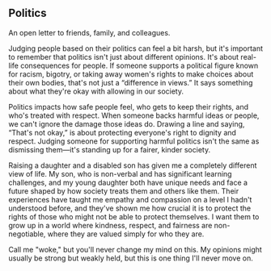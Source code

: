 ## Politics

An open letter to friends, family, and colleagues.

Judging people based on their politics can feel a bit harsh, but it's important to remember that politics isn't just about different opinions. It's about real-life consequences for people. If someone supports a political figure known for racism, bigotry, or taking away women's rights to make choices about their own bodies, that's not just a “difference in views.” It says something about what they're okay with allowing in our society.

Politics impacts how safe people feel, who gets to keep their rights, and who's treated with respect. When someone backs harmful ideas or people, we can't ignore the damage those ideas do. Drawing a line and saying, “That's not okay,” is about protecting everyone's right to dignity and respect. Judging someone for supporting harmful politics isn't the same as dismissing them—it's standing up for a fairer, kinder society.

Raising a daughter and a disabled son has given me a completely different view of life. My son, who is non-verbal and has significant learning challenges, and my young daughter both have unique needs and face a future shaped by how society treats them and others like them. Their experiences have taught me empathy and compassion on a level I hadn't understood before, and they've shown me how crucial it is to protect the rights of those who might not be able to protect themselves. I want them to grow up in a world where kindness, respect, and fairness are non-negotiable, where they are valued simply for who they are.

Call me "woke," but you'll never change my mind on this. My opinions might usually be strong but weakly held, but this is one thing I'll never move on.
